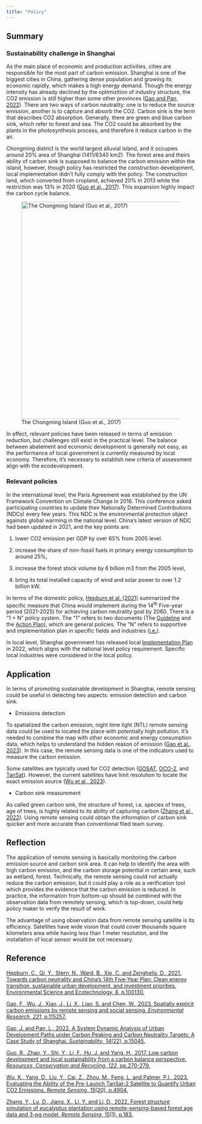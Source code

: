 ```yaml
---
title: "Policy"
---
```


## Summary

### Sustainability challenge in Shanghai

As the main place of economic and production activities, cities are responsible for the most part of carbon emission. Shanghai is one of the biggest cities in China, gathering dense population and growing its economic rapidly, which makes a high energy demand. Though the energy intensity has already declined by the optimizition of industry structure, the CO2 emission is still higher than some other provinces ([Gao and Pan, 2022](https://www.mdpi.com/2071-1050/14/22/15045#B6-sustainability-14-15045)). There are two ways of carbon neutrality: one is to reduce the source emission, another is to capture and absorb the CO2. Carbon sink is the term that describes CO2 absorption. Generally, there are green and blue carbon sink, which refer to forest and sea. The CO2 could be absorbed by the plants in the photosynthesis process, and therefore it reduce carbon in the air.

Chongming district is the world largest alluvial island, and it occupies around 20% area of Shanghai (1411/6340 km2). The forest area and theirs ability of carbon sink is supposed to balance the carbon emission within the island, however, though policy has restricted the construction development, local implementation didn't fully comply with the policy. The construction land, which converted from cropland, achieved 20% in 2013 while the restriction was 13% in 2020 ([Guo et al., 2017](https://www.sciencedirect.com/science/article/pii/S0921344917300678?casa_token=a3IJsYQ_gowAAAAA:3ZmwU70vJjq2NNqK4qt90RtjxnsuP7sV23r3HQUBSQYUswJwzQVzIvSjtLWAw-0aBlDyHtB3pVI)). This expansion highly impact the carbon cycle balance.

![The Chongming Island (Guo et al., 2017)](1-s2.0-S0921344917300678-gr2_lrg.jpg){fig-align="center" width="577"}

In effect, relevant policies have been released in terms of emission reduction, but challenges still exist in the practical level. The balance between abatement and economic development is generally not easy, as the performance of local government is currently measured by local economy. Therefore, it's necessary to establish new criteria of assessment align with the ecodevelopment.

### Relevant policies

In the international level, the Paris Agreement was established by the UN Framework Convention on Climate Change in 2016. This conference asked participating countries to update their Nationally Determined Contributions (NDCs) every few years. This NDC is the environmental protection object againsts global warming in the national level. China's latest version of NDC had been updated in 2021, and the key points are:

1.  lower CO2 emission per GDP by over 65% from 2005 level.

2.  increase the share of non-fossil fuels in primary energy consumption to around 25%,

3.  increase the forest stock volume by 6 billion m3 from the 2005 level,

4.  bring its total installed capacity of wind and solar power to over 1.2 billion kW.

In terms of the domestic policy, [Hepburn et al. (2021)](https://www.sciencedirect.com/science/article/pii/S2666498421000545) summarized the specific measure that China would implement during the 14^th^ Five-year period (2021-2025) for achieving carbon neutrality goal by 2060. There is a "1 + N" policy system. The "1" refers to two documents (The [Guideline](https://www.gov.cn/zhengce/2021-10/24/content_5644613.htm) and the [Action Plan](https://www.gov.cn/zhengce/content/2021-10/26/content_5644984.htm)), which are general policies. The "N" refers to supportive and implementation plan in specific fields and industries ([i.e.](https://www.gov.cn/zhengce/zhengceku/2022-11/01/content_5723071.htm)).

In local level, Shanghai government has released local [Implementation Plan](https://www.ndrc.gov.cn/fggz/hjyzy/tdftzh/202208/t20220808_1332758_ext.html) in 2022, which aligns with the national level policy requirement. Specific local industries were considered in the local policy.

## Application

In terms of promoting sustainable development in Shanghai, remote sensing could be useful in detecting two aspects: emission detection and carbon sink.

-   Emissions detection

To spatialized the carbon emission, night time light (NTL) remote sensing data could be used to located the place with potentially high pollution. It's needed to combine the map with other economic and energy consumption data, which helps to understand the hidden reason of emission ([Gao et al., 2023](https://www.sciencedirect.com/science/article/pii/S001393512300049X?casa_token=M7iuWtJn_bMAAAAA:WraEXXC-xrrSbjLZYc8MNx6G-Q5YpiD2Jm3mcJHGQ3CpvsTMMVWrOYjItzlKM6Ps9kOodn1UKkY)). In this case, the remote sensing data is one of the indicators used to measure the carbon emission.

Some satellites are typically used for CO2 detection ([GOSAT](https://earth.esa.int/eogateway/missions/gosat), [OCO-2](https://ocov2.jpl.nasa.gov/), and [TanSat](https://earth.esa.int/eogateway/missions/tansat)). However, the current satellites have limit resolution to locate the exact emission source ([Wu et al., 2023](https://www.mdpi.com/2072-4292/15/20/4904)).

-   Carbon sink measurement

As called green carbon sink, the structure of forest, i.e. species of trees, age of trees, is highly related to its ability of capturing carbon ([Zhang et al., 2022](https://www.mdpi.com/2072-4292/15/1/183)). Using remote sensing could obtain the information of carbon sink quicker and more accurate than conventional filed team survey.

## Reflection

The application of remote sensing is basically monitoring the carbon emission source and carbon sink area. It can help to identify the area with high carbon emission, and the carbon storage potential in certain area, such as wetland, forest. Technically, the remote sensing could not actually reduce the carbon emission, but it could play a role as a verification tool which provides the evidence that the carbon emission is reduced. In practice, the information from bottom-up should be combined with the observation data from remotely sensing, which is top-down, could help policy maker to verify the result of work.

The advantage of using observation data from remote sensing satellite is its efficiency. Satellites have wide vision that could cover thousands square kilometers area while having less than 1 meter resolution, and the installation of local sensor would be not necessary.

## Reference

[Hepburn, C., Qi, Y., Stern, N., Ward, B., Xie, C. and Zenghelis, D., 2021. Towards carbon neutrality and China's 14th Five-Year Plan: Clean energy transition, sustainable urban development, and investment priorities. Environmental Science and Ecotechnology, 8, p.100130.](https://www.sciencedirect.com/science/article/pii/S2666498421000545)

[Gao, F., Wu, J., Xiao, J., Li, X., Liao, S. and Chen, W., 2023. Spatially explicit carbon emissions by remote sensing and social sensing. *Environmental Research*, *221*, p.115257.](https://www.sciencedirect.com/science/article/pii/S001393512300049X?casa_token=M7iuWtJn_bMAAAAA:WraEXXC-xrrSbjLZYc8MNx6G-Q5YpiD2Jm3mcJHGQ3CpvsTMMVWrOYjItzlKM6Ps9kOodn1UKkY)

[Gao, J. and Pan, L., 2022. A System Dynamic Analysis of Urban Development Paths under Carbon Peaking and Carbon Neutrality Targets: A Case Study of Shanghai. *Sustainability*, *14*(22), p.15045.](https://www.mdpi.com/2071-1050/14/22/15045#B6-sustainability-14-15045)

[Guo, R., Zhao, Y., Shi, Y., Li, F., Hu, J. and Yang, H., 2017. Low carbon development and local sustainability from a carbon balance perspective. *Resources, Conservation and Recycling*, *122*, pp.270-279.](https://www.sciencedirect.com/science/article/pii/S0921344917300678?casa_token=a3IJsYQ_gowAAAAA:3ZmwU70vJjq2NNqK4qt90RtjxnsuP7sV23r3HQUBSQYUswJwzQVzIvSjtLWAw-0aBlDyHtB3pVI)

[Wu, K., Yang, D., Liu, Y., Cai, Z., Zhou, M., Feng, L. and Palmer, P.I., 2023. Evaluating the Ability of the Pre-Launch TanSat-2 Satellite to Quantify Urban CO2 Emissions. *Remote Sensing*, *15*(20), p.4904.](https://www.mdpi.com/2072-4292/15/20/4904)

[Zhang, Y., Lu, D., Jiang, X., Li, Y. and Li, D., 2022. Forest structure simulation of eucalyptus plantation using remote-sensing-based forest age data and 3-pg model. *Remote Sensing*, *15*(1), p.183.](https://www.mdpi.com/2072-4292/15/1/183)
